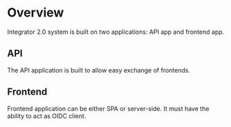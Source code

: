 # Overview

Integrator 2.0 system is built on two applications: API app and frontend app.

## API
The API application is built to allow easy exchange of frontends.

## Frontend
Frontend application can be either SPA or server-side. It must have the ability to act as OIDC client.